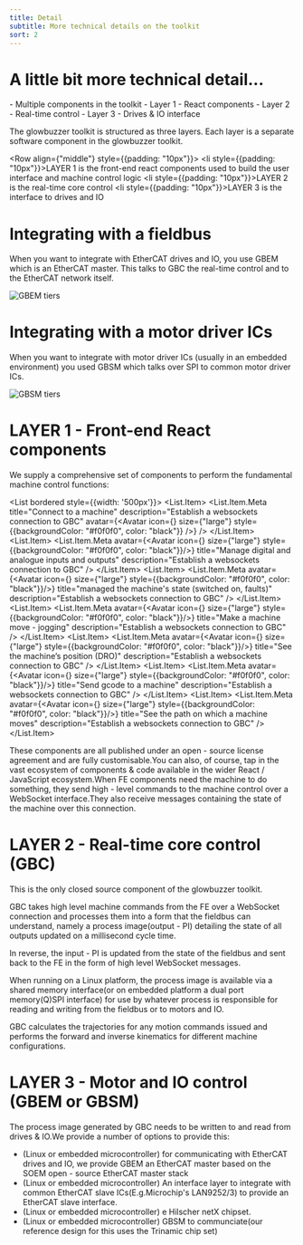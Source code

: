 ```yaml
---
title: Detail
subtitle: More technical details on the toolkit
sort: 2
---
```





# A little bit more technical detail...

<Tldr>
- Multiple components in the toolkit
- Layer 1 - React components
- Layer 2 - Real-time control
- Layer 3 - Drives & IO interface
</Tldr>

The glowbuzzer toolkit is structured as three layers.
Each layer is a separate software component in the glowbuzzer toolkit.

<Row align={"middle"} style={{padding: "10px"}}>
    <Col span={2}/>
    <Col span={22}>
        <li style={{padding: "10px"}}>LAYER 1 is the front-end react components used to build the user interface and machine control logic</li>
        <li style={{padding: "10px"}}>LAYER 2 is the real-time core control</li>
        <li style={{padding: "10px"}}>LAYER 3 is the interface to drives and IO</li>
    </Col>
</Row>

# Integrating with a fieldbus

When you want to integrate with EtherCAT drives and IO, you use GBEM which is an EtherCAT master. This talks to GBC the real-time control and to the EtherCAT network itself.

<img src={TiersImage1} alt="GBEM tiers"/>

# Integrating with a motor driver ICs

When you want to integrate with motor driver ICs (usually in an embedded environment) you used GBSM which talks over SPI to common motor driver ICs.

<img src={TiersImage2} alt="GBSM tiers"/>

<Divider orientation="left"><h1>LAYER 1 - Front-end React components</h1></Divider>

We supply a comprehensive set of components to perform the fundamental machine control functions:

<List bordered style={{width: '500px'}}>
    <List.Item>
        <List.Item.Meta
            title="Connect to a machine"
            description="Establish a websockets connection to GBC"
            avatar={<Avatar
                icon={<DesktopOutlined/>}
                size={"large"}
                style={{backgroundColor: "#f0f0f0", color: "black"}}
            />}
        />
    </List.Item>
    <List.Item>
        <List.Item.Meta
            avatar={<Avatar
                icon={<DesktopOutlined/>} size={"large"} style={{backgroundColor: "#f0f0f0", color: "black"}}/>}
            title="Manage digital and analogue inputs and outputs"
            description="Establish a websockets connection to GBC"
        />
    </List.Item>
    <List.Item>
        <List.Item.Meta
            avatar={<Avatar
                icon={<DesktopOutlined/>} size={"large"} style={{backgroundColor: "#f0f0f0", color: "black"}}/>}
            title="managed the machine's state (switched on, faults)"
            description="Establish a websockets connection to GBC"
        />
    </List.Item>
    <List.Item>
        <List.Item.Meta
            avatar={<Avatar
                icon={<DesktopOutlined/>} size={"large"} style={{backgroundColor: "#f0f0f0", color: "black"}}/>}
            title="Make a machine move - jogging"
            description="Establish a websockets connection to GBC"
        />
    </List.Item>
    <List.Item>
        <List.Item.Meta
            avatar={<Avatar
                icon={<DesktopOutlined/>} size={"large"} style={{backgroundColor: "#f0f0f0", color: "black"}}/>}
            title="See the machine’s position (DRO)"
            description="Establish a websockets connection to GBC"
        />
    </List.Item>
    <List.Item>
        <List.Item.Meta
            avatar={<Avatar
                icon={<DesktopOutlined/>} size={"large"} style={{backgroundColor: "#f0f0f0", color: "black"}}/>}
            title="Send gcode to a machine"
            description="Establish a websockets connection to GBC"
        />
    </List.Item>
    <List.Item>
        <List.Item.Meta
            avatar={<Avatar
                icon={<DesktopOutlined/>} size={"large"} style={{backgroundColor: "#f0f0f0", color: "black"}}/>}
            title="See the path on which a machine moves"
            description="Establish a websockets connection to GBC"
        />
    </List.Item>
</List>

These components are all published under an open - source license agreement and are fully customisable.You can also, of course, tap in the vast ecosystem of components & code available in the wider React / JavaScript ecosystem.When FE components need the machine to do something, they send high - level commands to the machine control over a WebSocket interface.They also receive messages containing the state of the machine over this connection.

<Divider orientation="left"><h1>LAYER 2 - Real-time core control (GBC)</h1></Divider>

This is the only closed source component of the glowbuzzer toolkit.

GBC takes high level machine commands from the FE over a WebSocket connection and processes them into a form that the fieldbus can understand, namely a process image(output - PI) detailing the state of all outputs updated on a millisecond cycle time.

In reverse, the input - PI is updated from the state of the fieldbus and sent back to the FE in the form of high level WebSocket messages.

When running on a Linux platform, the process image is available via a shared memory interface(or on embedded platform a dual port memory(Q)SPI interface) for use by whatever process is responsible for reading and writing from the fieldbus or to motors and IO.

GBC calculates the trajectories for any motion commands issued and performs the forward and inverse kinematics for different machine configurations.

<Divider orientation="left"><h1>LAYER 3 - Motor and IO control (GBEM or GBSM)</h1></Divider>

The process image generated by GBC needs to be written to and read from drives & IO.We provide a number of options to provide this:

* (Linux or embedded microcontroller) for communicating with EtherCAT drives and IO, we provide GBEM an EtherCAT master based on the SOEM open - source EtherCAT master stack
* (Linux or embedded microcontroller) An interface layer to integrate with common EtherCAT slave ICs(E.g.Microchip's LAN9252/3) to provide an EtherCAT slave interface.
* (Linux or embedded microcontroller) e Hilscher netX chipset.
* (Linux or embedded microcontroller) GBSM to communciate(our reference design for this uses the Trinamic chip set)

